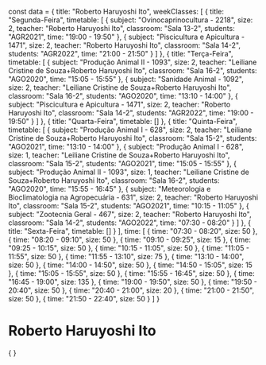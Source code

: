 const data = {
  title: "Roberto Haruyoshi Ito",
  weekClasses: [
    {
      title: "Segunda-Feira",
      timetable: [
        {
          subject: "Ovinocaprinocultura - 2218",
          size: 2,
          teacher: "Roberto Haruyoshi Ito",
          classroom: "Sala 13-2",
          students: "AGR2021",
          time: "19:00 - 19:50"
        },
        {
          subject: "Piscicultura e Apicultura - 1471",
          size: 2,
          teacher: "Roberto Haruyoshi Ito",
          classroom: "Sala 14-2",
          students: "AGR2022",
          time: "21:00 - 21:50"
        }
      ]
    },
    {
      title: "Terça-Feira",
      timetable: [
        {
          subject: "Produção Animal II - 1093",
          size: 2,
          teacher: "Leiliane Cristine de Souza+Roberto Haruyoshi Ito",
          classroom: "Sala 16-2",
          students: "AGO2020",
          time: "15:05 - 15:55"
        },
        {
          subject: "Sanidade Animal - 1092",
          size: 2,
          teacher: "Leiliane Cristine de Souza+Roberto Haruyoshi Ito",
          classroom: "Sala 16-2",
          students: "AGO2020",
          time: "13:10 - 14:00"
        },
        {
          subject: "Piscicultura e Apicultura - 1471",
          size: 2,
          teacher: "Roberto Haruyoshi Ito",
          classroom: "Sala 14-2",
          students: "AGR2022",
          time: "19:00 - 19:50"
        }
      ]
    },
    {
      title: "Quarta-Feira",
      timetable: []
    },
    {
      title: "Quinta-Feira",
      timetable: [
        {
          subject: "Produção Animal I - 628",
          size: 2,
          teacher: "Leiliane Cristine de Souza+Roberto Haruyoshi Ito",
          classroom: "Sala 15-2",
          students: "AGO2021",
          time: "13:10 - 14:00"
        },
        {
          subject: "Produção Animal I - 628",
          size: 1,
          teacher: "Leiliane Cristine de Souza+Roberto Haruyoshi Ito",
          classroom: "Sala 15-2",
          students: "AGO2021",
          time: "15:05 - 15:55"
        },
        {
          subject: "Produção Animal II - 1093",
          size: 1,
          teacher: "Leiliane Cristine de Souza+Roberto Haruyoshi Ito",
          classroom: "Sala 16-2",
          students: "AGO2020",
          time: "15:55 - 16:45"
        },
        {
          subject: "Meteorologia e Bioclimatologia na Agropecuária - 631",
          size: 2,
          teacher: "Roberto Haruyoshi Ito",
          classroom: "Sala 15-2",
          students: "AGO2021",
          time: "10:15 - 11:05"
        },
        {
          subject: "Zootecnia Geral - 467",
          size: 2,
          teacher: "Roberto Haruyoshi Ito",
          classroom: "Sala 14-2",
          students: "AGO2022",
          time: "07:30 - 08:20"
        }
      ]
    },
    {
      title: "Sexta-Feira",
      timetable: []
    }
  ],
  time: [
    {
      time: "07:30 - 08:20",
      size: 50
    },
    {
      time: "08:20 - 09:10",
      size: 50
    },
    {
      time: "09:10 - 09:25",
      size: 15
    },
    {
      time: "09:25 - 10:15",
      size: 50
    },
    {
      time: "10:15 - 11:05",
      size: 50
    },
    {
      time: "11:05 - 11:55",
      size: 50
    },
    {
      time: "11:55 - 13:10",
      size: 75
    },
    {
      time: "13:10 - 14:00",
      size: 50
    },
    {
      time: "14:00 - 14:50",
      size: 50
    },
    {
      time: "14:50 - 15:05",
      size: 15
    },
    {
      time: "15:05 - 15:55",
      size: 50
    },
    {
      time: "15:55 - 16:45",
      size: 50
    },
    {
      time: "16:45 - 19:00",
      size: 135
    },
    {
      time: "19:00 - 19:50",
      size: 50
    },
    {
      time: "19:50 - 20:40",
      size: 50
    },
    {
      time: "20:40 - 21:00",
      size: 20
    },
    {
      time: "21:00 - 21:50",
      size: 50
    },
    {
      time: "21:50 - 22:40",
      size: 50
    }
  ]
}

# Roberto Haruyoshi Ito

<div>
    {
        <Grid
            title={data.title} 
            weekClasses={data.weekClasses} 
            time={data.time}
        />
    }
</div>